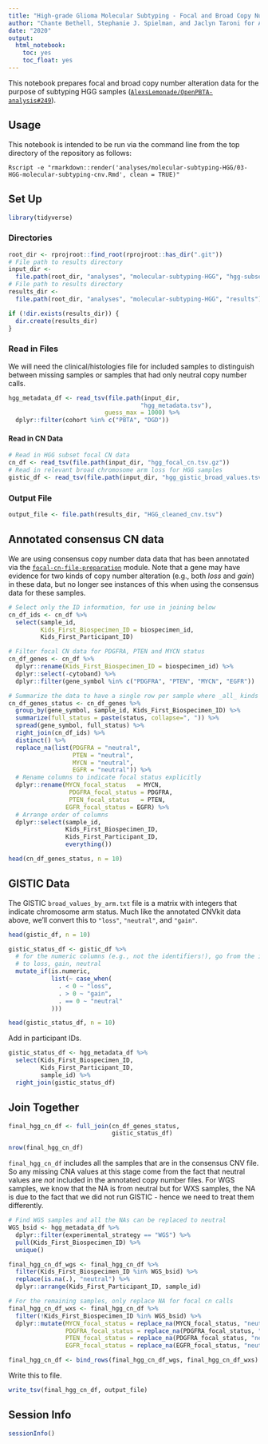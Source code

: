 ```yaml
---
title: "High-grade Glioma Molecular Subtyping - Focal and Broad Copy Number Alterations"
author: "Chante Bethell, Stephanie J. Spielman, and Jaclyn Taroni for ALSF CCDL"
date: "2020"
output:
  html_notebook:
    toc: yes
    toc_float: yes
---
```


This notebook prepares focal and broad copy number alteration data for the 
purpose of subtyping HGG samples 
([`AlexsLemonade/OpenPBTA-analysis#249`](https://github.com/AlexsLemonade/OpenPBTA-analysis/issues/249)).

## Usage

This notebook is intended to be run via the command line from the top directory
of the repository as follows:

`Rscript -e "rmarkdown::render('analyses/molecular-subtyping-HGG/03-HGG-molecular-subtyping-cnv.Rmd', clean = TRUE)"`

## Set Up

```r
library(tidyverse)
```

### Directories

```r
root_dir <- rprojroot::find_root(rprojroot::has_dir(".git"))
# File path to results directory
input_dir <-
  file.path(root_dir, "analyses", "molecular-subtyping-HGG", "hgg-subset")
# File path to results directory
results_dir <-
  file.path(root_dir, "analyses", "molecular-subtyping-HGG", "results")

if (!dir.exists(results_dir)) {
  dir.create(results_dir)
}
```

### Read in Files

We will need the clinical/histologies file for included samples to distinguish between missing samples or samples that had only neutral copy number calls.

```r
hgg_metadata_df <- read_tsv(file.path(input_dir,
                                     "hgg_metadata.tsv"), 
                           guess_max = 1000) %>% 
  dplyr::filter(cohort %in% c("PBTA", "DGD"))
```


#### Read in CN Data

```r
# Read in HGG subset focal CN data
cn_df <- read_tsv(file.path(input_dir, "hgg_focal_cn.tsv.gz"))
# Read in relevant broad chromosome arm loss for HGG samples
gistic_df <- read_tsv(file.path(input_dir, "hgg_gistic_broad_values.tsv"))
```

### Output File

```r
output_file <- file.path(results_dir, "HGG_cleaned_cnv.tsv")
```

## Annotated consensus CN data

We are using consensus copy number data data that has been annotated via the [`focal-cn-file-preparation`](../focal-cn-file-preparation/) module.
Note that a gene may have evidence for two kinds of copy number alteration (e.g., both _loss_ and _gain_) in these data, but no longer see instances of this when using the consensus data for these samples.

```r
# Select only the ID information, for use in joining below
cn_df_ids <- cn_df %>%  
  select(sample_id,
         Kids_First_Biospecimen_ID = biospecimen_id,
         Kids_First_Participant_ID)

# Filter focal CN data for PDGFRA, PTEN and MYCN status
cn_df_genes <- cn_df %>%
  dplyr::rename(Kids_First_Biospecimen_ID = biospecimen_id) %>%
  dplyr::select(-cytoband) %>%
  dplyr::filter(gene_symbol %in% c("PDGFRA", "PTEN", "MYCN", "EGFR"))

# Summarize the data to have a single row per sample where _all_ kinds of copy number alterations are present.
cn_df_genes_status <- cn_df_genes %>% 
  group_by(gene_symbol, sample_id, Kids_First_Biospecimen_ID) %>% 
  summarize(full_status = paste(status, collapse=", ")) %>% 
  spread(gene_symbol, full_status) %>% 
  right_join(cn_df_ids) %>%
  distinct() %>%
  replace_na(list(PDGFRA = "neutral", 
                  PTEN = "neutral", 
                  MYCN = "neutral",
                  EGFR = "neutral")) %>% 
  # Rename columns to indicate focal status explicitly
  dplyr::rename(MYCN_focal_status   = MYCN, 
                 PDGFRA_focal_status = PDGFRA,
                 PTEN_focal_status   = PTEN,
                EGFR_focal_status = EGFR) %>%
  # Arrange order of columns
  dplyr::select(sample_id,
                Kids_First_Biospecimen_ID, 
                Kids_First_Participant_ID, 
                everything())

head(cn_df_genes_status, n = 10)
```

## GISTIC Data

The GISTIC `broad_values_by_arm.txt` file is a matrix with integers that indicate chromosome arm status. 
Much like the annotated CNVkit data above, we'll convert this to `"loss"`, `"neutral"`, and `"gain"`.

```r
head(gistic_df, n = 10) 
```

```r
gistic_status_df <- gistic_df %>%
  # for the numeric columns (e.g., not the identifiers!), go from the integers
  # to loss, gain, neutral
  mutate_if(is.numeric, 
            list(~ case_when(
              . < 0 ~ "loss",
              . > 0 ~ "gain",
              . == 0 ~ "neutral"
            )))

head(gistic_status_df, n = 10)
```

Add in participant IDs.

```r
gistic_status_df <- hgg_metadata_df %>% 
  select(Kids_First_Biospecimen_ID,
         Kids_First_Participant_ID,
         sample_id) %>%
  right_join(gistic_status_df)
```

## Join Together

```r
final_hgg_cn_df <- full_join(cn_df_genes_status,
                             gistic_status_df)

nrow(final_hgg_cn_df)
```

`final_hgg_cn_df` includes all the samples that are in the consensus CNV file.
So any missing CNA values at this stage come from the fact that neutral values are _not_ included in the annotated copy number files.
For WGS samples, we know that the NA is from neutral but for WXS samples, the NA is due to the fact that we did not run GISTIC - hence we need to treat them differently.

```r
# Find WGS samples and all the NAs can be replaced to neutral
WGS_bsid <- hgg_metadata_df %>% 
  dplyr::filter(experimental_strategy == "WGS") %>%
  pull(Kids_First_Biospecimen_ID) %>% 
  unique()

final_hgg_cn_df_wgs <- final_hgg_cn_df %>%
  filter(Kids_First_Biospecimen_ID %in% WGS_bsid) %>% 
  replace(is.na(.), "neutral") %>%
  dplyr::arrange(Kids_First_Participant_ID, sample_id)

# For the remaining samples, only replace NA for focal cn calls
final_hgg_cn_df_wxs <- final_hgg_cn_df %>%
  filter(!Kids_First_Biospecimen_ID %in% WGS_bsid) %>% 
  dplyr::mutate(MYCN_focal_status = replace_na(MYCN_focal_status, "neutral"), 
                PDGFRA_focal_status = replace_na(PDGFRA_focal_status, "neutral"),
                PTEN_focal_status = replace_na(PDGFRA_focal_status, "neutral"),
                EGFR_focal_status = replace_na(EGFR_focal_status, "neutral"))

final_hgg_cn_df <- bind_rows(final_hgg_cn_df_wgs, final_hgg_cn_df_wxs)
```

Write this to file.

```r
write_tsv(final_hgg_cn_df, output_file)
```

## Session Info

```r
sessionInfo()
```

